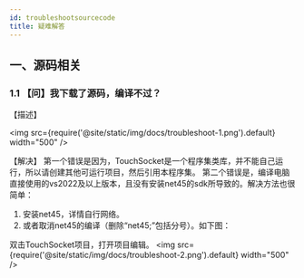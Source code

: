 ```yaml
---
id: troubleshootsourcecode
title: 疑难解答
---
```


## 一、源码相关

### 1.1 【问】我下载了源码，编译不过？

【描述】

<img src={require('@site/static/img/docs/troubleshoot-1.png').default} width="500" />

【解决】
第一个错误是因为，TouchSocket是一个程序集类库，并不能自己运行，所以请创建其他可运行项目，然后引用本程序集。
第二个错误是，编译电脑直接使用的vs2022及以上版本，且没有安装net45的sdk所导致的。解决方法也很简单：
1. 安装net45，详情自行网络。
2. 或者取消net45的编译（删除“net45;”包括分号）。如下图：

双击TouchSocket项目，打开项目编辑。
<img src={require('@site/static/img/docs/troubleshoot-2.png').default} width="500" />